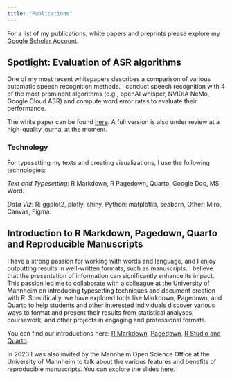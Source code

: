 ```yaml
---
title: "Publications"
---
```


For a list of my publications, white papers and preprints please explore my <a href="https://scholar.google.de/citations?user=S-lC2DgAAAAJ&hl=en" target="_blank">Google Scholar Account</a>. 


## Spotlight: Evaluation of ASR algorithms

One of my most recent whitepapers describes a comparison of various automatic speech recognition methods. I conduct speech recognition with 4 of the most prominent algorithms (e.g., openAI whisper, NVIDIA NeMo, Google Cloud ASR) and compute word error rates to evaluate their performance.

The white paper can be found <a href="https://osf.io/preprints/socarxiv/vk6wj" target="_blank">here</a>. A full version is also under review at a high-quality journal at the moment.

### Technology

For typesetting my texts and creating visualizations, I use the following technologies: 

*Text and Typesetting*: R Markdown, R Pagedown, Quarto, Google Doc, MS Word.

*Data Viz*: R: ggplot2, plotly, shiny, Python: matplotlib, seaborn, Other: Miro, Canvas, Figma.

## Introduction to R Markdown, Pagedown, Quarto and Reproducible Manuscripts

I have a strong passion for working with words and language, and I enjoy outputting results in well-written formats, such as manuscripts. I believe that the presentation of information can significantly enhance its impact.
This passion led me to collaborate with a colleague at the University of Mannheim on introducing typesetting techniques and document creation with R. Specifically, we have explored tools like Markdown, Pagedown, and Quarto to help students and other interested individuals discover various ways to format and present their results from statistical analyses, coursework, and other projects in engaging and professional formats.

You can find our introductions here: <a href="https://osf.io/preprints/osf/q395s" target="_blank">R Markdown</a>, <a href="https://osf.io/preprints/osf/k8jhx" target="_blank">Pagedown</a>, <a href="https://osf.io/preprints/ur4xn" target="_blank">R Studio and Quarto</a>.

In 2023 I was also invited by the Mannheim Open Science Office at the University of Mannheim to talk about the various features and benefits of reproducible manuscripts. You can explore the slides <a href="https://clandesv.github.io/reproducible-manuscripts-with-rmarkdown/slides.html#1" target="_blank">here</a>.

